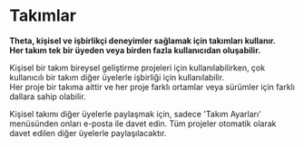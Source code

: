 # Takımlar

**Theta, kişisel ve işbirlikçi deneyimler sağlamak için takımları kullanır.<br/>Her takım tek bir üyeden veya birden fazla kullanıcıdan oluşabilir.**

Kişisel bir takım bireysel geliştirme projeleri için kullanılabilirken, çok kullanıcılı bir takım diğer üyelerle işbirliği için kullanılabilir.<br/>
Her proje bir takıma aittir ve her proje farklı ortamlar veya sürümler için farklı dallara sahip olabilir.

Kişisel takımı diğer üyelerle paylaşmak için, sadece 'Takım Ayarları' menüsünden onları e-posta ile davet edin.
Tüm projeler otomatik olarak davet edilen diğer üyelerle paylaşılacaktır.
